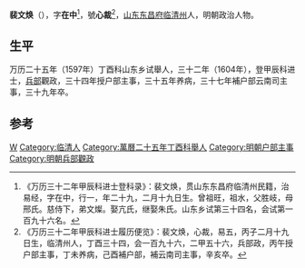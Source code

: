 '''裴文焕'''（{{bd|1576年||1611年|catIdx=}}），字'''在中'''<ref>《万历三十二年甲辰科进士登科录》：裴文焕，贯山东东昌府临清州民籍，治易经，字在中，行一，年二十九，二月十九日生。曾祖旺，祖水，父胜岐，母邢氏。慈侍下，弟文燦。娶亢氏，继娶朱氏。山东乡试第三十四名，会试第一百九十六名。</ref>，號'''心裁'''<ref>《万历三十二年甲辰科进士履历便览》：裴文焕，心裁，易五，丙子二月十九日生，临清州人，丁酉三十四，会一百九十六，二甲五十六，兵部政，丙午授户部主事，丁未养病，己酉補户部，補云南司主事，辛亥卒。</ref>，[[山东|山东]][[东昌府|东昌府]][[临清州|临清州]]人，明朝政治人物。

== 生平 ==
万历二十五年（1597年）丁酉科山东乡试舉人，三十二年（1604年），登甲辰科进士，[[兵部|兵部]]觀政，三十四年授户部主事，三十五年养病，三十七年補户部云南司主事，三十九年卒。

==参考==
{{reflist}}

{{萬曆三十二年甲辰科殿試金榜}}

{{Authority control}}

{{DEFAULTSORT:}}
[[Category:裴姓|W]]
[[Category:临清人|Category:临清人]]
[[Category:萬曆二十五年丁酉科舉人|Category:萬曆二十五年丁酉科舉人]]
[[Category:明朝户部主事|Category:明朝户部主事]]
[[Category:明朝兵部觀政|Category:明朝兵部觀政]]


{{明朝人物小作品}}